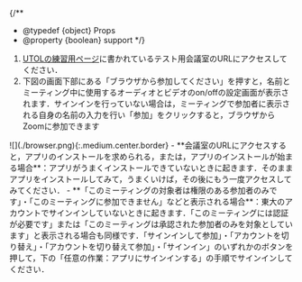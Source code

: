 
{/**
  * @typedef {object} Props
  * @property {boolean} support
  */}

1. [UTOLの練習用ページ](https://utol.ecc.u-tokyo.ac.jp/lms/course?idnumber=20197J919010V02)に書かれているテスト用会議室のURLにアクセスしてください．
3. 下図の画面下部にある「ブラウザから参加してください」を押すと，名前とミーティング中に使用するオーディオとビデオのon/offの設定画面が表示されます．サインインを行っていない場合は，ミーティングで参加者に表示される自身の名前の入力を行い「参加」をクリックすると，ブラウザからZoomに参加できます
 <If cond={props.big}>
     ![](./browser.png){:.medium.center.border}
   </If>
<Help lang="ja" support={props.support}>
  - **会議室のURLにアクセスすると，アプリのインストールを求められる，または，アプリのインストールが始まる場合**：アプリがうまくインストールできていないときに起きます．そのままアプリをインストールしてみて，うまくいけば，その後にもう一度アクセスしてみてください．
  - **「このミーティングの対象者は権限のある参加者のみです」・「このミーティングに参加できません」などと表示される場合**：東大のアカウントでサインインしていないときに起きます．「このミーティングには認証が必要です」または「このミーティングは承認された参加者のみを対象としています」と表示される場合も同様です．「サインインして参加」・「アカウントを切り替え」・「アカウントを切り替えて参加」・「サインイン」のいずれかのボタンを押して，下の「任意の作業：アプリにサインインする」の手順でサインインしてください．

</Help>
